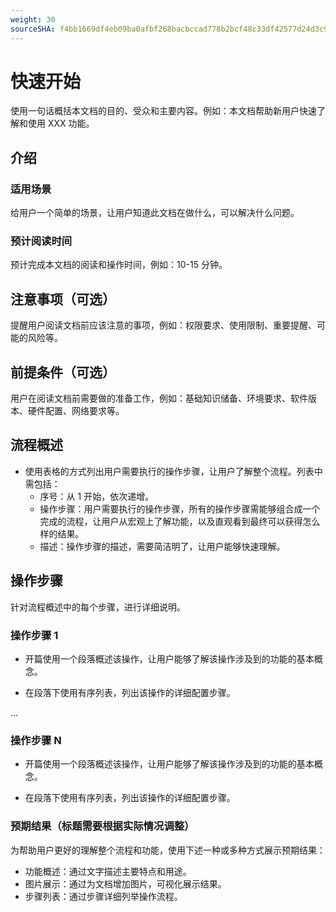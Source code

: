 ```yaml
---
weight: 30
sourceSHA: f4bb1669df4eb09ba0afbf268bacbccad778b2bcf48c33df42577d24d3c9a4df
---
```


# 快速开始

使用一句话概括本文档的目的、受众和主要内容。例如：本文档帮助新用户快速了解和使用 XXX 功能。

## 介绍

### 适用场景

给用户一个简单的场景，让用户知道此文档在做什么，可以解决什么问题。

### 预计阅读时间

预计完成本文档的阅读和操作时间，例如：10-15 分钟。

## 注意事项（可选）

提醒用户阅读文档前应该注意的事项，例如：权限要求、使用限制、重要提醒、可能的风险等。

## 前提条件（可选）

用户在阅读文档前需要做的准备工作，例如：基础知识储备、环境要求、软件版本、硬件配置、网络要求等。

## 流程概述

- 使用表格的方式列出用户需要执行的操作步骤，让用户了解整个流程。列表中需包括：
  - 序号：从 1 开始，依次递增。
  - 操作步骤：用户需要执行的操作步骤，所有的操作步骤需能够组合成一个完成的流程，让用户从宏观上了解功能，以及直观看到最终可以获得怎么样的结果。
  - 描述：操作步骤的描述，需要简洁明了，让用户能够快速理解。

## 操作步骤

针对流程概述中的每个步骤，进行详细说明。

### 操作步骤 1

- 开篇使用一个段落概述该操作，让用户能够了解该操作涉及到的功能的基本概念。

- 在段落下使用有序列表，列出该操作的详细配置步骤。

...

### 操作步骤 N

- 开篇使用一个段落概述该操作，让用户能够了解该操作涉及到的功能的基本概念。

- 在段落下使用有序列表，列出该操作的详细配置步骤。

### 预期结果（标题需要根据实际情况调整）

为帮助用户更好的理解整个流程和功能，使用下述一种或多种方式展示预期结果：

- 功能概述：通过文字描述主要特点和用途。
- 图片展示：通过为文档增加图片，可视化展示结果。
- 步骤列表：通过步骤详细列举操作流程。
